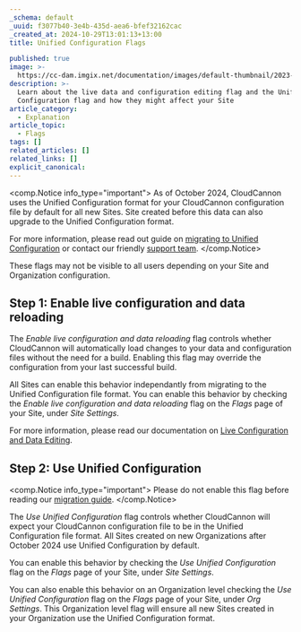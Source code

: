 ```yaml
---
_schema: default
_uuid: f3077b40-3e4b-435d-aea6-bfef32162cac
_created_at: 2024-10-29T13:01:13+13:00
title: Unified Configuration Flags

published: true
image: >-
  https://cc-dam.imgix.net/documentation/images/default-thumbnail/2023-Q4/CloudCannon-Documentation-Thumbnail.png
description: >-
  Learn about the live data and configuration editing flag and the Unified
  Configuration flag and how they might affect your Site
article_category:
  - Explanation
article_topic:
  - Flags
tags: []
related_articles: []
related_links: []
explicit_canonical:
---
```

<comp.Notice info_type="important">
  As of October 2024, CloudCannon uses the Unified Configuration format for your CloudCannon configuration file by default for all new Sites. Site created before this data can also upgrade to the Unified Configuration format.

  For more information, please read out guide on [migrating to Unified Configuration](/documentation/guides/unified-configuration-migration-guide/) or contact our friendly [support team](/support/).
</comp.Notice>

These flags may not be visible to all users depending on your Site and Organization configuration.

## Step 1: Enable live configuration and data reloading

The *Enable live configuration and data reloading* flag controls whether CloudCannon will automatically load changes to your data and configuration files without the need for a build. Enabling this flag may override the configuration from your last successful build.

All Sites can enable this behavior independantly from migrating to the Unified Configuration file format. You can enable this behavior by checking the *Enable live configuration and data reloading* flag on the *Flags* page of your Site, under *Site Settings*.

For more information, please read our documentation on [Live Configuration and Data Editing](/documentation/guides/unified-configuration-migration-guide/live-configuration-and-data-editing/).

## Step 2: Use Unified Configuration

<comp.Notice info_type="important">
  Please do not enable this flag before reading our [migration guide](/documentation/guides/unified-configuration-migration-guide/).
</comp.Notice>

The *Use Unified Configuration* flag controls whether CloudCannon will expect your CloudCannon configuration file to be in the Unified Configuration file format. All Sites created on new Organizations after October 2024 use Unified Configuration by default.

You can enable this behavior by checking the *Use Unified Configuration* flag on the *Flags* page of your Site, under *Site Settings*.

You can also enable this behavior on an Organization level checking the *Use Unified Configuration* flag on the *Flags* page of your Site, under *Org Settings*. This Organization level flag will ensure all new Sites created in your Organization use the Unified Configuration format.